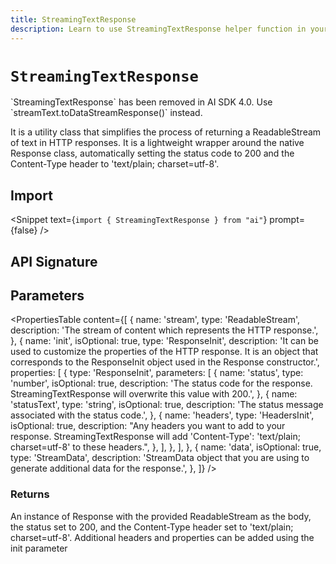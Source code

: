 ```yaml
---
title: StreamingTextResponse
description: Learn to use StreamingTextResponse helper function in your application.
---
```


# `StreamingTextResponse`

<Note type="warning">
  `StreamingTextResponse` has been removed in AI SDK 4.0. Use
  `streamText.toDataStreamResponse()` instead.
</Note>

It is a utility class that simplifies the process of returning a ReadableStream of text in HTTP responses.
It is a lightweight wrapper around the native Response class, automatically setting the status code to 200 and the Content-Type header to 'text/plain; charset=utf-8'.

## Import

<Snippet text={`import { StreamingTextResponse } from "ai"`} prompt={false} />

## API Signature

## Parameters

<PropertiesTable
  content={[
    {
      name: 'stream',
      type: 'ReadableStream',
      description: 'The stream of content which represents the HTTP response.',
    },
    {
      name: 'init',
      isOptional: true,
      type: 'ResponseInit',
      description:
        'It can be used to customize the properties of the HTTP response. It is an object that corresponds to the ResponseInit object used in the Response constructor.',
      properties: [
        {
          type: 'ResponseInit',
          parameters: [
            {
              name: 'status',
              type: 'number',
              isOptional: true,
              description:
                'The status code for the response. StreamingTextResponse will overwrite this value with 200.',
            },
            {
              name: 'statusText',
              type: 'string',
              isOptional: true,
              description:
                'The status message associated with the status code.',
            },
            {
              name: 'headers',
              type: 'HeadersInit',
              isOptional: true,
              description:
                "Any headers you want to add to your response. StreamingTextResponse will add 'Content-Type': 'text/plain; charset=utf-8' to these headers.",
            },
          ],
        },
      ],
    },
    {
      name: 'data',
      isOptional: true,
      type: 'StreamData',
      description:
        'StreamData object that you are using to generate additional data for the response.',
    },
  ]}
/>

### Returns

An instance of Response with the provided ReadableStream as the body, the status set to 200, and the Content-Type header set to 'text/plain; charset=utf-8'. Additional headers and properties can be added using the init parameter

